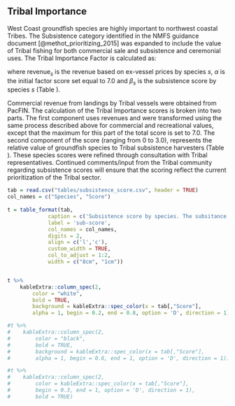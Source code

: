
## Tribal Importance

West Coast groundfish species are highly important to northwest coastal Tribes. The Subsistence category identified in the NMFS guidance document [@methot_prioritizing_2015] was expanded to include the value of Tribal fishing for both commercial sale and subsistence and ceremonial uses. The Tribal Importance Factor is calculated as:
  
\begin{equation}
t_{s} = \frac{\alpha}{\text{max}(\text{revenue}_{s})} \text{revenue}_{s}^{0.18} + \beta_s    
\end{equation}
  
where $\text{revenue}_s$ is the revenue based on ex-vessel prices by species $s$, $\alpha$ is the initial factor score set equal to 7.0 and $\beta_s$ is the subsistence score by species $s$ (Table \ref{tab:sub-score}).
  
Commercial revenue from landings by Tribal vessels were obtained from PacFIN. The calculation of the Tribal Importance scores is broken into two parts.  The first component uses revenues and were transformed using the same process described above for commercial and recreational values, except that the maximum for this part of the total score is set to 7.0. The second component of the score (ranging from 0 to 3.0), represents the relative value of groundfish species to Tribal subsistence harvesters (Table \ref{tab:sub-score}).  These species scores were refined through consultation with Tribal representatives.  Continued comments/input from the Tribal community regarding subsistence scores will ensure that the scoring reflect the current prioritization of the Tribal sector. 
  
```r

tab = read.csv("tables/subsistence_score.csv", header = TRUE) 
col_names = c("Species", "Score")
  
t = table_format(tab, 
             caption = c('Subsistence score by species. The subsitance score is colored reflecting low to high scores ranging between blue to green, respectively.'),
             label = 'sub-score',
             col_names = col_names,
             digits = 2,
             align = c('l','c'),
             custom_width = TRUE,
             col_to_adjust = 1:2,
             width = c("8cm", "1cm"))


t %>%
    kableExtra::column_spec(2, 
        color = "white", 
        bold = TRUE,
        background = kableExtra::spec_color(x = tab[,"Score"], 
        alpha = 1, begin = 0.2, end = 0.8, option = 'D', direction = 1))

#t %>%
#    kableExtra::column_spec(2, 
#        color = "black", 
#        bold = TRUE,
#        background = kableExtra::spec_color(x = tab[,"Score"], 
#        alpha = 1, begin = 0.6, end = 1, option = 'D', direction = 1))

#t %>%
#    kableExtra::column_spec(2, 
#        color = kableExtra::spec_color(x = tab[,"Score"], 
#        begin = 0.3, end = 1, option = 'D', direction = 1),
#        bold = TRUE)
  
```

